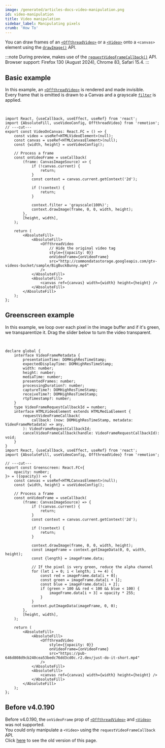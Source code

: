 ```yaml
---
image: /generated/articles-docs-video-manipulation.png
id: video-manipulation
title: Video manipulation
sidebar_label: Manipulating pixels
crumb: 'How To'
---
```



You can draw frames of an [`<OffthreadVideo>`](/docs/offthreadvideo) or a [`<Video>`](/docs/video) onto a `<canvas>` element using the [`drawImage()`](https://developer.mozilla.org/en-US/docs/Web/API/CanvasRenderingContext2D/drawImage) API.

:::note
During preview, makes use of the [`requestVideoFrameCallback()`](https://developer.mozilla.org/en-US/docs/Web/API/HTMLVideoElement/requestVideoFrameCallback) API.  
Browser support: Firefox 130 (August 2024), Chrome 83, Safari 15.4.
:::

## Basic example

In this example, an [`<OffthreadVideo>`](/docs/offthreadvideo) is rendered and made invisible.  
Every frame that is emitted is drawn to a Canvas and a grayscale [`filter`](https://developer.mozilla.org/en-US/docs/Web/API/CanvasRenderingContext2D/filter) is applied.

<VideoCanvasExamples type="base" />
<br />

```tsx twoslash
import React, {useCallback, useEffect, useRef} from 'react';
import {AbsoluteFill, useVideoConfig, OffthreadVideo} from 'remotion';
// ---cut---
export const VideoOnCanvas: React.FC = () => {
	const video = useRef<HTMLVideoElement>(null);
	const canvas = useRef<HTMLCanvasElement>(null);
	const {width, height} = useVideoConfig();

	// Process a frame
	const onVideoFrame = useCallback(
		(frame: CanvasImageSource) => {
			if (!canvas.current) {
				return;
			}
			const context = canvas.current.getContext('2d');

			if (!context) {
				return;
			}

			context.filter = 'grayscale(100%)';
			context.drawImage(frame, 0, 0, width, height);
		},
		[height, width],
	);

	return (
		<AbsoluteFill>
			<AbsoluteFill>
				<OffthreadVideo
					// Hide the original video tag
					style={{opacity: 0}}
					onVideoFrame={onVideoFrame}
					src="http://commondatastorage.googleapis.com/gtv-videos-bucket/sample/BigBuckBunny.mp4"
				/>
			</AbsoluteFill>
			<AbsoluteFill>
				<canvas ref={canvas} width={width} height={height} />
			</AbsoluteFill>
		</AbsoluteFill>
	);
};
```

## Greenscreen example

In this example, we loop over each pixel in the image buffer and if it's green, we transparentize it. Drag the slider below to turn the video transparent.

<VideoCanvasExamples type="greenscreen" />
<br />

```tsx twoslash
declare global {
	interface VideoFrameMetadata {
		presentationTime: DOMHighResTimeStamp;
		expectedDisplayTime: DOMHighResTimeStamp;
		width: number;
		height: number;
		mediaTime: number;
		presentedFrames: number;
		processingDuration?: number;
		captureTime?: DOMHighResTimeStamp;
		receiveTime?: DOMHighResTimeStamp;
		rtpTimestamp?: number;
	}
	type VideoFrameRequestCallbackId = number;
	interface HTMLVideoElement extends HTMLMediaElement {
		requestVideoFrameCallback(
			callback: (now: DOMHighResTimeStamp, metadata: VideoFrameMetadata) => any,
		): VideoFrameRequestCallbackId;
		cancelVideoFrameCallback(handle: VideoFrameRequestCallbackId): void;
	}
}
import React, {useCallback, useEffect, useRef} from 'react';
import {AbsoluteFill, useVideoConfig, OffthreadVideo} from 'remotion';

// ---cut---
export const Greenscreen: React.FC<{
	opacity: number;
}> = ({opacity}) => {
	const canvas = useRef<HTMLCanvasElement>(null);
	const {width, height} = useVideoConfig();

	// Process a frame
	const onVideoFrame = useCallback(
		(frame: CanvasImageSource) => {
			if (!canvas.current) {
				return;
			}
			const context = canvas.current.getContext('2d');

			if (!context) {
				return;
			}

			context.drawImage(frame, 0, 0, width, height);
			const imageFrame = context.getImageData(0, 0, width, height);
			const {length} = imageFrame.data;

			// If the pixel is very green, reduce the alpha channel
			for (let i = 0; i < length; i += 4) {
				const red = imageFrame.data[i + 0];
				const green = imageFrame.data[i + 1];
				const blue = imageFrame.data[i + 2];
				if (green > 100 && red < 100 && blue < 100) {
					imageFrame.data[i + 3] = opacity * 255;
				}
			}
			context.putImageData(imageFrame, 0, 0);
		},
		[height, width],
	);

	return (
		<AbsoluteFill>
			<AbsoluteFill>
				<OffthreadVideo
					style={{opacity: 0}}
					onVideoFrame={onVideoFrame}
					src="https://pub-646d808d9cb240cea53bedc76dd3cd0c.r2.dev/just-do-it-short.mp4"
				/>
			</AbsoluteFill>
			<AbsoluteFill>
				<canvas ref={canvas} width={width} height={height} />
			</AbsoluteFill>
		</AbsoluteFill>
	);
};
```

## Before v4.0.190

Before v4.0.190, the `onVideoFrame` prop of [`<OffthreadVideo>`](/docs/offthreadvideo) and [`<Video>`](/docs/video) was not supported.  
You could only manipulate a `<Video>` using the `requestVideoFrameCallback` API.  
Click [here](https://github.com/remotion-dev/remotion/blob/b966d0e99cfb91478ca697675f822284da1f9055/packages/docs/docs/video-manipulation.mdx) to see the old version of this page.
